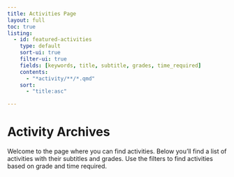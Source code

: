 ```yaml
---
title: Activities Page
layout: full
toc: true
listing:
  - id: featured-activities
    type: default
    sort-ui: true
    filter-ui: true
    fields: [keywords, title, subtitle, grades, time_required]
    contents:
      - "*activity/**/*.qmd"
    sort:
      - "title:asc"

---
```


# Activity Archives

Welcome to the page where you can find activities. Below you'll find a list of activities with their subtitles and grades. Use the filters to find activities based on grade and time required.

<style>
  /* Hide the keywords field in the displayed list */
  .listing-keywords,
  [data-field="keywords"] {
    display: none !important;
  }
</style>